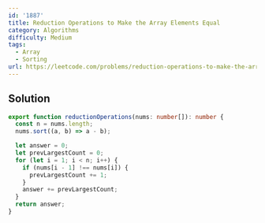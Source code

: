 ```yaml
---
id: '1887'
title: Reduction Operations to Make the Array Elements Equal
category: Algorithms
difficulty: Medium
tags:
  - Array
  - Sorting
url: https://leetcode.com/problems/reduction-operations-to-make-the-array-elements-equal
---
```


## Solution

```typescript showLineNumbers
export function reductionOperations(nums: number[]): number {
  const n = nums.length;
  nums.sort((a, b) => a - b);

  let answer = 0;
  let prevLargestCount = 0;
  for (let i = 1; i < n; i++) {
    if (nums[i - 1] !== nums[i]) {
      prevLargestCount += 1;
    }
    answer += prevLargestCount;
  }
  return answer;
}
```
